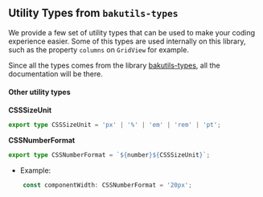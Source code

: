
<Meta title="Models/UtilityTypes" />

## Utility Types from `bakutils-types`

We provide a few set of utility types that can be used to make your coding experience easier. 
Some of this types are used internally on this library, such as the property `columns` on `GridView` for example.

Since all the types comes from the library [bakutils-types](https://www.npmjs.com/package/bakutils-types), all the documentation will be there.

#### Other utility types

__CSSSizeUnit__
```ts dark
export type CSSSizeUnit = 'px' | '%' | 'em' | 'rem' | 'pt';
```

__CSSNumberFormat__
```ts dark
export type CSSNumberFormat = `${number}${CSSSizeUnit}`;
```

* Example:
```ts dark	
    const componentWidth: CSSNumberFormat = '20px';
```